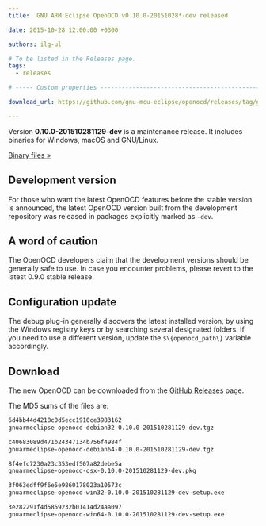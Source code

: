 ```yaml
---
title:  GNU ARM Eclipse OpenOCD v0.10.0-20151028*-dev released

date: 2015-10-28 12:00:00 +0300

authors: ilg-ul

# To be listed in the Releases page.
tags:
  - releases

# ----- Custom properties -----------------------------------------------------

download_url: https://github.com/gnu-mcu-eclipse/openocd/releases/tag/gae-0.10.0-20151028/

---
```


Version **0.10.0-201510281129-dev** is a maintenance release. It includes binaries for Windows, macOS and GNU/Linux.

<!-- truncate -->

<p><a href={frontMatter.download_url}>Binary files »</a></p>

## Development version

For those who want the latest OpenOCD features before the stable version is announced, the latest OpenOCD version built from the development repository was released in packages explicitly marked as `-dev`.

## A word of caution

The OpenOCD developers claim that the development versions should be generally safe to use. In case you encounter problems, please revert to the latest 0.9.0 stable release.

## Configuration update

The debug plug-in generally discovers the latest installed version, by using the Windows registry keys or by searching several designated folders. If you need to use a different version, update the `$\{openocd_path\}` variable accordingly.

## Download

The new OpenOCD can be downloaded from the <a href={frontMatter.download_url}>GitHub Releases</a> page.

The MD5 sums of the files are:

```txt
6d4bb44d4218c0d5ecc1910ce3983162
gnuarmeclipse-openocd-debian32-0.10.0-201510281129-dev.tgz

c40683089d471b24347134b756f4984f
gnuarmeclipse-openocd-debian64-0.10.0-201510281129-dev.tgz

8f4efc7230a23c353edf507a82debe5a
gnuarmeclipse-openocd-osx-0.10.0-201510281129-dev.pkg

3f063edff9f6e5e9860178023a10573c
gnuarmeclipse-openocd-win32-0.10.0-201510281129-dev-setup.exe

3e282291f4d5859232b01414d24aa097
gnuarmeclipse-openocd-win64-0.10.0-201510281129-dev-setup.exe
```

